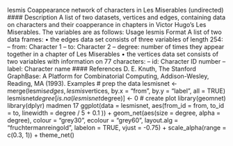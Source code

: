 
lesmis Coappearance network of characters in Les Miserables (undirected)
#### Description
A list of two datasets, vertices and edges, containing data on characters and their coapperance in
chapters in Victor Hugo’s Les Miserables. The variables are as follows:
Usage
lesmis
Format
A list of two data frames:
• the edges data set consists of three variables of length 254:
– from: Character 1
– to: Character 2
– degree: number of times they appear together in a chapter of Les Miserables
• the vertices data set consists of two variables with information on 77 characters:
– id: Character ID number
– label: Character name
#### References
D. E. Knuth, The Stanford GraphBase: A Platform for Combinatorial Computing, Addison-Wesley,
Reading, MA (1993).
Examples
# prep the data
lesmisnet <- merge(lesmis$edges, lesmis$vertices, by.x = "from",
by.y = "label", all = TRUE)
lesmisnet$degree[is.na(lesmisnet$degree)] <- 0
# create plot
library(geomnet)
library(dplyr)
madmen 17
ggplot(data = lesmisnet, aes(from_id = from, to_id = to,
linewidth = degree / 5 + 0.1 )) +
geom_net(aes(size = degree, alpha = degree),
colour = "grey30", ecolour = "grey60",
layout.alg = "fruchtermanreingold", labelon = TRUE, vjust = -0.75) +
scale_alpha(range = c(0.3, 1)) +
theme_net()
